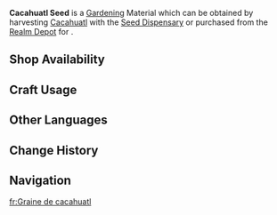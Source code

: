 {{Item Infobox
|id           = 130033
|image        = Item Cacahuatl Seed.png
|type         = Gardening Materials
|group        = Jade Field
|invCategory  = Seed Dispensary
|description  = A seed obtained from the [[Seed Dispensary]]. A quality seed full of life, just waiting to be planted in the fields of the Realm Within. After some time, it will grow into [[Cacahuatl]].
|source1      = Harvesting [[Cacahuatl]] with the [[Seed Dispensary]]
|source2      = [[Serenitea Pot/Realm Depot|Realm Depot]]
}}
'''Cacahuatl Seed''' is a [[Gardening]] Material which can be obtained by harvesting [[Cacahuatl]] with the [[Seed Dispensary]] or purchased from the [[Realm Depot]] for {{Item|Realm Currency|30|x=5}}.

==Shop Availability==
{{Shop Availability|currency=Realm Currency}}

==Craft Usage==
{{Craft Usage}}

==Other Languages==
{{Other Languages|default_hidden=1
|en      = Cacahuatl Seed
|zhs     = 「苦种」的种子
|zhs_rm  = 
|zht     = 「苦種」的種子
|zht_rm  = 
|ja      = 「ショコアトゥルの種」の種
|ja_rm   = 
|ko      = 「카카오」 씨앗
|es      = Semilla de cacahuatl
|fr      = Graine de cacahuatl
|ru      = Семена какауатля
|th      = Cacahuatl Seed
|vi      = Hạt Giống Cacahuatl
|de      = „Cacahuatl“-Samen
|id      = Cacahuatl Seed
|pt      = Semente de Cacahuatl
|tr      = Cacahuatl Tohumu
|it      = Seme di cacahuatl
}}

==Change History==
{{Change History|5.0}}

==Navigation==
{{Material Navbox|Gardening Materials}}

[[fr:Graine de cacahuatl]]